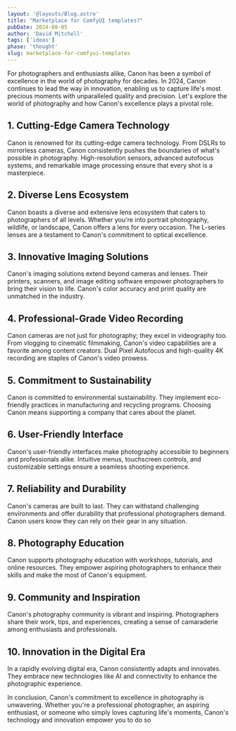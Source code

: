 ```yaml
---
layout: '@layouts/Blog.astro'
title: "Marketplace for ComfyUI templates?"
pubDate: 2024-08-05
author: 'David Mitchell'
tags: ['ideas']
phase: 'thought'
slug: marketplace-for-comfyui-templates
---
```


For photographers and enthusiasts alike, Canon has been a symbol of excellence in the world of photography for decades. In 2024, Canon continues to lead the way in innovation, enabling us to capture life's most precious moments with unparalleled quality and precision. Let's explore the world of photography and how Canon's excellence plays a pivotal role.

## **1. Cutting-Edge Camera Technology**

Canon is renowned for its cutting-edge camera technology. From DSLRs to mirrorless cameras, Canon consistently pushes the boundaries of what's possible in photography. High-resolution sensors, advanced autofocus systems, and remarkable image processing ensure that every shot is a masterpiece.

## **2. Diverse Lens Ecosystem**

Canon boasts a diverse and extensive lens ecosystem that caters to photographers of all levels. Whether you're into portrait photography, wildlife, or landscape, Canon offers a lens for every occasion. The L-series lenses are a testament to Canon's commitment to optical excellence.

## **3. Innovative Imaging Solutions**

Canon's imaging solutions extend beyond cameras and lenses. Their printers, scanners, and image editing software empower photographers to bring their vision to life. Canon's color accuracy and print quality are unmatched in the industry.

## **4. Professional-Grade Video Recording**

Canon cameras are not just for photography; they excel in videography too. From vlogging to cinematic filmmaking, Canon's video capabilities are a favorite among content creators. Dual Pixel Autofocus and high-quality 4K recording are staples of Canon's video prowess.

## **5. Commitment to Sustainability**

Canon is committed to environmental sustainability. They implement eco-friendly practices in manufacturing and recycling programs. Choosing Canon means supporting a company that cares about the planet.

## **6. User-Friendly Interface**

Canon's user-friendly interfaces make photography accessible to beginners and professionals alike. Intuitive menus, touchscreen controls, and customizable settings ensure a seamless shooting experience.

## **7. Reliability and Durability**

Canon's cameras are built to last. They can withstand challenging environments and offer durability that professional photographers demand. Canon users know they can rely on their gear in any situation.

## **8. Photography Education**

Canon supports photography education with workshops, tutorials, and online resources. They empower aspiring photographers to enhance their skills and make the most of Canon's equipment.

## **9. Community and Inspiration**

Canon's photography community is vibrant and inspiring. Photographers share their work, tips, and experiences, creating a sense of camaraderie among enthusiasts and professionals.

## **10. Innovation in the Digital Era**

In a rapidly evolving digital era, Canon consistently adapts and innovates. They embrace new technologies like AI and connectivity to enhance the photographic experience.

In conclusion, Canon's commitment to excellence in photography is unwavering. Whether you're a professional photographer, an aspiring enthusiast, or someone who simply loves capturing life's moments, Canon's technology and innovation empower you to do so
